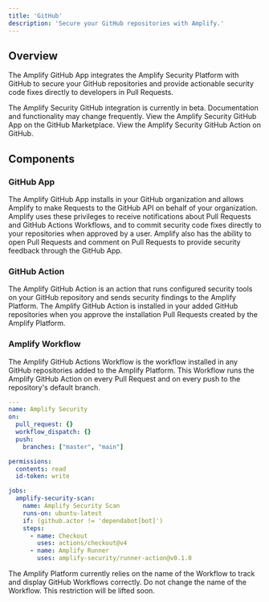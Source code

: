 ```yaml
---
title: 'GitHub'
description: 'Secure your GitHub repositories with Amplify.'
---
```


## Overview

The Amplify GitHub App integrates the Amplify Security Platform with GitHub to secure your
GitHub repositories and provide actionable security code fixes directly to developers in
Pull Requests.

<Note>
  The Amplify Security GitHub integration is currently in beta. Documentation and functionality
  may change frequently.
</Note>

<CardGroup cols={2}>
  <Card
    title="GitHub App"
    icon="code-simple"
    href="https://github.com/apps/amplify-security"
  >
    View the Amplify Security GitHub App on the GitHub Marketplace.
  </Card>
  <Card
    title="GitHub Action"
    icon="circle-play"
    href="https://github.com/marketplace/actions/amplify-runner-action"
  >
    View the Amplify Security GitHub Action on GitHub.
  </Card>
</CardGroup>

## Components

### GitHub App

The Amplify GitHub App installs in your GitHub organization and allows Amplify to make Requests
to the GitHub API on behalf of your organization. Amplify uses these privileges to receive
notifications about Pull Requests and GitHub Actions Workflows, and to commit security code fixes
directly to your repositories when approved by a user. Amplify also has the ability to open Pull
Requests and comment on Pull Requests to provide security feedback through the GitHub App.

### GitHub Action

The Amplify GitHub Action is an action that runs configured security tools on your GitHub repository 
and sends security findings to the Amplify Platform. The Amplify GitHub Action is installed in your
added GitHub repositories when you approve the installation Pull Requests created by the Amplify Platform.

### Amplify Workflow

The Amplify GitHub Actions Workflow is the workflow installed in any GitHub repositories added
to the Amplify Platform. This Workflow runs the Amplify GitHub Action on every Pull Request and
on every push to the repository's default branch.

```yaml .github/workflows/amplify.yml
---
name: Amplify Security
on:
  pull_request: {}
  workflow_dispatch: {}
  push:
    branches: ["master", "main"]

permissions:
  contents: read
  id-token: write

jobs:
  amplify-security-scan:
    name: Amplify Security Scan
    runs-on: ubuntu-latest
    if: (github.actor != 'dependabot[bot]')
    steps:
      - name: Checkout
        uses: actions/checkout@v4
      - name: Amplify Runner
        uses: amplify-security/runner-action@v0.1.0
```

<Warning>
  The Amplify Platform currently relies on the name of the Workflow to track and display GitHub Workflows
  correctly. Do not change the name of the Workflow. This restriction will be lifted soon.
</Warning>

